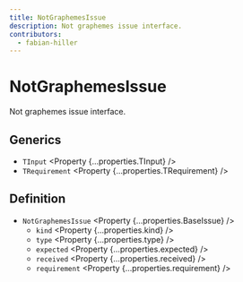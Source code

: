 ```yaml
---
title: NotGraphemesIssue
description: Not graphemes issue interface.
contributors:
  - fabian-hiller
---
```



# NotGraphemesIssue

Not graphemes issue interface.

## Generics

- `TInput` <Property {...properties.TInput} />
- `TRequirement` <Property {...properties.TRequirement} />

## Definition

- `NotGraphemesIssue` <Property {...properties.BaseIssue} />
  - `kind` <Property {...properties.kind} />
  - `type` <Property {...properties.type} />
  - `expected` <Property {...properties.expected} />
  - `received` <Property {...properties.received} />
  - `requirement` <Property {...properties.requirement} />
